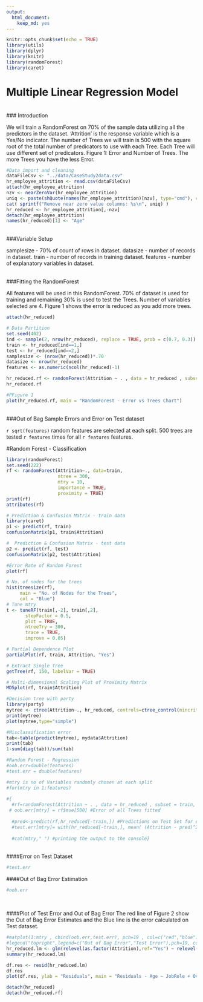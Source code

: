 ```yaml
---
output: 
  html_document: 
    keep_md: yes
---
```

```r
knitr::opts_chunk$set(echo = TRUE)
library(utils)
library(dplyr)
library(knitr)
library(randomForest)
library(caret)
```
# Multiple Linear Regression Model
</br>
### Introduction
<p>We will train a RandomForest on 70% of the sample data utilizing all the predictors in the dataset. 'Attrition' is the response variable which is a Yes/No indicator. The number of Trees we will train is 500 with the square root of the total number of predicators to use with each Tree. Each Tree will use different set of predicators. 
Figure 1: Error and Number of Trees. The more Trees you have the less Error.</p>
```r
#Data import and cleaning
dataFileCsv <- "../data/CaseStudy2data.csv"
hr_employee_attrition <- read.csv(dataFileCsv)
attach(hr_employee_attrition)
nzv <- nearZeroVar(hr_employee_attrition)
uniq <- paste(shQuote(names(hr_employee_attrition)[nzv], type="cmd"), collapse=", ")
cat( sprintf("Remove near zero value columns: %s\n", uniq) )
hr_reduced <- hr_employee_attrition[,-nzv]
detach(hr_employee_attrition)
names(hr_reduced)[1] <- "Age"
```
<br>
###Variable Setup
<p>
samplesize - 70% of count of rows in dataset.
datasize - number of records in dataset.
train - number of records in training dataset.
features - number of explanatory variables in dataset.</p>
<br>
###Fitting the RandomForest
<p>All features will be used in this RandomForest. 
70% of dataset is used for training and remaining 30% is used to test the Trees. Number of variables selected are 4.
Figure 1 shows the error is reduced as you add more trees.</p>

```r
attach(hr_reduced)

# Data Partition
set.seed(402)
ind <- sample(2, nrow(hr_reduced), replace = TRUE, prob = c(0.7, 0.3))
train <- hr_reduced[ind==1,]
test <- hr_reduced[ind==2,]
samplesize <- (nrow(hr_reduced))*.70
datasize <- nrow(hr_reduced)
features <- as.numeric(ncol(hr_reduced)-1)

hr_reduced.rf <- randomForest(Attrition ~ . , data = hr_reduced , subset = train)
hr_reduced.rf
```
```r
#PFigure 1
plot(hr_reduced.rf, main = "RandomForest - Error vs Trees Chart") 
```
<br>
###Out of Bag Sample Errors and Error on Test dataset
<p>`r sqrt(features)` random features are selected at each split. 500 trees are tested  `r features` times for all `r features` features.</p>

#Random Forest - Classification

```r
library(randomForest)
set.seed(222)
rf <- randomForest(Attrition~., data=train,
                   ntree = 300,
                   mtry = 10,
                   importance = TRUE,
                   proximity = TRUE)
print(rf)
attributes(rf)

# Prediction & Confusion Matrix - train data
library(caret)
p1 <- predict(rf, train)
confusionMatrix(p1, train$Attrition)

#  Prediction & Confusion Matrix - test data
p2 <- predict(rf, test)
confusionMatrix(p2, test$Attrition)

#Error Rate of Random Forest
plot(rf)

# No. of nodes for the trees
hist(treesize(rf),
     main = "No. of Nodes for the Trees",
     col = "Blue")
# Tune mtry
t <- tuneRF(train[,-2], train[,2],
       stepFactor = 0.5,
       plot = TRUE,
       ntreeTry = 300,
       trace = TRUE,
       improve = 0.05)

# Partial Dependence Plot
partialPlot(rf, train, Attrition, "Yes")

# Extract Single Tree
getTree(rf, 150, labelVar = TRUE)

# Multi-dimensional Scaling Plot of Proximity Matrix
MDSplot(rf, train$Attrition)

#Decision tree with party
library(party)
mytree <- ctree(Attrition~., hr_reduced, controls=ctree_control(mincriterion=0.9, minsplit=50))
print(mytree)
plot(mytree,type="simple")

#Misclassification error
tab<-table(predict(mytree), mydata$Attrition)
print(tab)
1-sum(diag(tab))/sum(tab)

#Random Forest - Regression
#oob.err=double(features)
#test.err = double(features)

#mtry is no of Variables randomly chosen at each split
#for(mtry in 1:features)
  
#{
  #rf=randomForest(Attrition ~ . , data = hr_reduced , subset = train, mtry=mtry,ntree=500) 
 # oob.err[mtry] = rf$mse[500] #Error of all Trees fitted
  
  #pred<-predict(rf,hr_reduced[-train,]) #Predictions on Test Set for each Tree
  #test.err[mtry]= with(hr_reduced[-train,], mean( (Attrition - pred)^2)) #Mean Squared Test Error
  
  #cat(mtry," ") #printing the output to the console}
```
<br>
####Error on Test Dataset
```r
#test.err
```
####Out of Bag Error Estimation
```r
#oob.err
```
<br>
<p>
####Plot of Test Error and Out of Bag Error
The red line of Figure 2 show the Out of Bag Error Estimates and the Blue line is the error calculated on Test dataset.
</p>
```r
#matplot(1:mtry , cbind(oob.err,test.err), pch=19 , col=c("red","blue"),type="b",ylab="Mean Squared Error",xlab="Number of Predictors Considered at each Split")
#legend("topright",legend=c("Out of Bag Error","Test Error"),pch=19, col=c("red","blue"))
hr_reduced.lm <- glm(relevel(as.factor(Attrition),ref="Yes") ~ relevel(as.factor(JobRole),ref="Research Scientist") + relevel(as.factor(OverTime),ref="Yes") + DistanceFromHome, data = hr_reduced, family =binomial())
summary(hr_reduced.lm)

df.res <- resid(hr_reduced.lm)
df.res
plot(df.res, ylab = "Residuals", main = "Residuals - Age ~ JobRole + OverTime + DistanceFromHome")

detach(hr_reduced)
detach(hr_reduced.rf)
```

